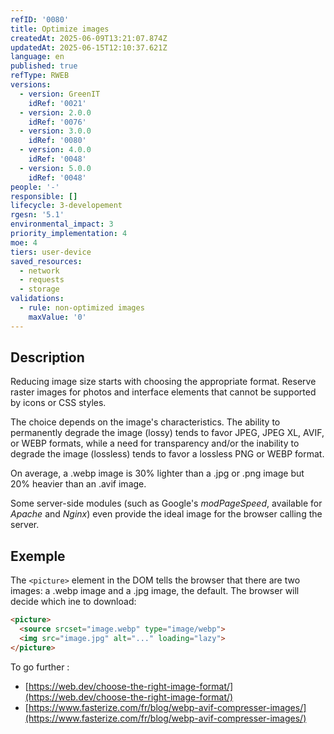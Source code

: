 ```yaml
---
refID: '0080'
title: Optimize images
createdAt: 2025-06-09T13:21:07.874Z
updatedAt: 2025-06-15T12:10:37.621Z
language: en
published: true
refType: RWEB
versions:
  - version: GreenIT
    idRef: '0021'
  - version: 2.0.0
    idRef: '0076'
  - version: 3.0.0
    idRef: '0080'
  - version: 4.0.0
    idRef: '0048'
  - version: 5.0.0
    idRef: '0048'
people: '-'
responsible: []
lifecycle: 3-developement
rgesn: '5.1'
environmental_impact: 3
priority_implementation: 4
moe: 4
tiers: user-device
saved_resources:
  - network
  - requests
  - storage
validations:
  - rule: non-optimized images
    maxValue: '0'
---
```


## Description

Reducing image size starts with choosing the appropriate format. Reserve raster images for photos and interface elements that cannot be supported by icons or CSS styles.

The choice depends on the image's characteristics. The ability to permanently degrade the image (lossy) tends to favor JPEG, JPEG XL, AVIF, or WEBP formats, while a need for transparency and/or the inability to degrade the image (lossless) tends to favor a lossless PNG or WEBP format.

On average, a .webp image is 30% lighter than a .jpg or .png image but 20% heavier than an .avif image.

Some server-side modules (such as Google's *modPageSpeed*, available for *Apache* and *Nginx*) even provide the ideal image for the browser calling the server.

## Exemple

The `<picture>` element in the DOM tells the browser that there are two images: a .webp image and a .jpg image, the default. The browser will decide which ine to download:

```html
<picture>
  <source srcset="image.webp" type="image/webp">
  <img src="image.jpg" alt="..." loading="lazy">
</picture>
```

To go further :

* [https://web.dev/choose-the-right-image-format/](https://web.dev/choose-the-right-image-format/)
* [https://www.fasterize.com/fr/blog/webp-avif-compresser-images/](https://www.fasterize.com/fr/blog/webp-avif-compresser-images/)
